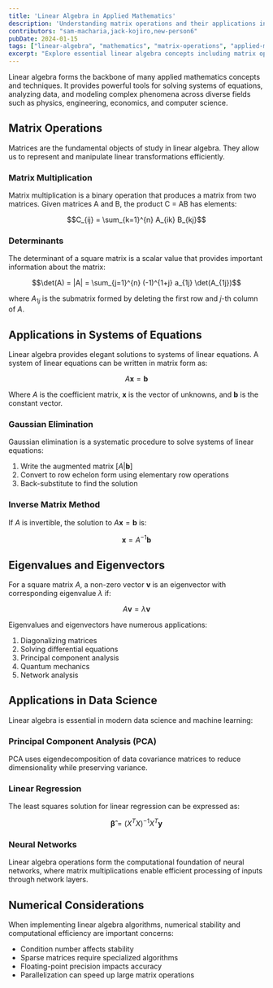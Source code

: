 ```yaml
---
title: 'Linear Algebra in Applied Mathematics'
description: 'Understanding matrix operations and their applications in solving real-world problems'
contributors: "sam-macharia,jack-kojiro,new-person6"
pubDate: 2024-01-15
tags: ["linear-algebra", "mathematics", "matrix-operations", "applied-mathematics", "engineering", "problem-solving"]
excerpt: "Explore essential linear algebra concepts including matrix operations, vector spaces, eigenvalues, and linear transformations with practical applications in engineering, data analysis, and computational problem-solving."
---
```



<UniversalContributors 
  contributors={frontmatter.contributors}
  repoName="solid-mechanics"
/>

Linear algebra forms the backbone of many applied mathematics concepts and techniques. It provides powerful tools for solving systems of equations, analyzing data, and modeling complex phenomena across diverse fields such as physics, engineering, economics, and computer science.

## Matrix Operations

Matrices are the fundamental objects of study in linear algebra. They allow us to represent and manipulate linear transformations efficiently.

### Matrix Multiplication

Matrix multiplication is a binary operation that produces a matrix from two matrices. Given matrices A and B, the product C = AB has elements:

$$C_{ij} = \sum_{k=1}^{n} A_{ik} B_{kj}$$

### Determinants

The determinant of a square matrix is a scalar value that provides important information about the matrix:

$$\det(A) = |A| = \sum_{j=1}^{n} (-1)^{1+j} a_{1j} \det(A_{1j})$$

where $A_{1j}$ is the submatrix formed by deleting the first row and $j$-th column of $A$.

## Applications in Systems of Equations

Linear algebra provides elegant solutions to systems of linear equations. A system of linear equations can be written in matrix form as:

$$A \mathbf{x} = \mathbf{b}$$

Where $A$ is the coefficient matrix, $\mathbf{x}$ is the vector of unknowns, and $\mathbf{b}$ is the constant vector.

### Gaussian Elimination

Gaussian elimination is a systematic procedure to solve systems of linear equations:

1. Write the augmented matrix $[A|\mathbf{b}]$
2. Convert to row echelon form using elementary row operations
3. Back-substitute to find the solution

### Inverse Matrix Method

If $A$ is invertible, the solution to $A\mathbf{x} = \mathbf{b}$ is:

$$\mathbf{x} = A^{-1}\mathbf{b}$$

## Eigenvalues and Eigenvectors

For a square matrix $A$, a non-zero vector $\mathbf{v}$ is an eigenvector with corresponding eigenvalue $\lambda$ if:

$$A\mathbf{v} = \lambda\mathbf{v}$$

Eigenvalues and eigenvectors have numerous applications:

1. Diagonalizing matrices
2. Solving differential equations
3. Principal component analysis
4. Quantum mechanics
5. Network analysis

## Applications in Data Science

Linear algebra is essential in modern data science and machine learning:

### Principal Component Analysis (PCA)

PCA uses eigendecomposition of data covariance matrices to reduce dimensionality while preserving variance.

### Linear Regression

The least squares solution for linear regression can be expressed as:

$$\mathbf{\hat{\beta}} = (X^T X)^{-1} X^T \mathbf{y}$$

### Neural Networks

Linear algebra operations form the computational foundation of neural networks, where matrix multiplications enable efficient processing of inputs through network layers.

## Numerical Considerations

When implementing linear algebra algorithms, numerical stability and computational efficiency are important concerns:

- Condition number affects stability
- Sparse matrices require specialized algorithms
- Floating-point precision impacts accuracy
- Parallelization can speed up large matrix operations

<AppliedMathematicsComments />
<DiscordWidget />
